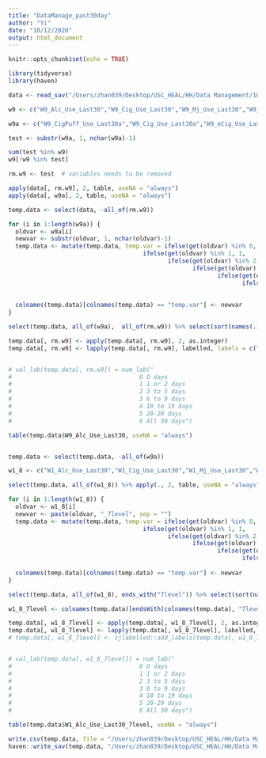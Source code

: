 ```yaml
---
title: "DataManage_past30day"
author: "Yi"
date: "10/12/2020"
output: html_document
---
```


```r
knitr::opts_chunk$set(echo = TRUE)
```

```r
library(tidyverse)
library(haven)
```

```r
data <- read_sav("/Users/zhan039/Desktop/USC_HEAL/HH/Data Management/10082020_JC_past30/H_H W1-W9 DATA/HH_W1_to_W9_Scored_06272020.sav")
```

```r
w9 <- c("W9_Alc_Use_Last30","W9_Cig_Use_Last30","W9_Mj_Use_Last30","W9_RxStim_Use_Last30","W9_RxPain_Use_Last30","W9_Other_Use_Last30","W9_Other_Use_Last30_Specify","W9_eCig_Use_Last30","W9_eMj_Use_Last30","W9_MjFood_Use_Last30","W9_eCig_noNic_Use_Last30","W9_Hookah_Use_Last30","W9_Cigar_Use_Last30","W9_Blunt_Use_Last30","W9_Dabbing_Use_Last30","W9_CigPuff_Use_Last30","W9_Juul_Use_Last30","W9_Other_Vape_Use_Last30","W9_Cigarillo_Use_Last30","W9_sMj_Use_Last30","W9_Inhale_Use_Last30","W9_Cocaine_Use_Last30","W9_Meth_Use_Last30","W9_Ecstacy_Use_Last30","W9_Sedative_Use_Last30","W9_Heroin_Use_Last30")

w9a <- c("W9_CigPuff_Use_Last30a","W9_Cig_Use_Last30a","W9_eCig_Use_Last30a","W9_eCig_noNic_Use_Last30a","W9_Juul_Use_Last30a","W9_Other_Vape_Use_Last30a","W9_Cigar_Use_Last30a","W9_Cigarillo_Use_Last30a","W9_Hookah_Use_Last30a","W9_Blunt_Use_Last30a","W9_Mj_Use_Last30a","W9_MjFood_Use_Last30a","W9_eMj_Use_Last30a","W9_sMj_Use_Last30a","W9_Dabbing_Use_Last30a","W9_Alc_Use_Last30a","W9_Inhale_Use_Last30a","W9_Cocaine_Use_Last30a","W9_Meth_Use_Last30a","W9_Ecstacy_Use_Last30a","W9_RxPain_Use_Last30a","W9_RxStim_Use_Last30a","W9_Sedative_Use_Last30a","W9_Heroin_Use_Last30a","W9_Other_Use_Last30a")  # variables needs to be recoded

test <- substr(w9a, 1, nchar(w9a)-1)

sum(test %in% w9)
w9[!w9 %in% test]

rm.w9 <- test  # variables needs to be removed
```

```r
apply(data[, rm.w9], 2, table, useNA = "always")
apply(data[, w9a], 2, table, useNA = "always")
```

```r
temp.data <- select(data, -all_of(rm.w9))

for (i in 1:length(w9a)) {
  oldvar <- w9a[i]
  newvar <- substr(oldvar, 1, nchar(oldvar)-1)
  temp.data <- mutate(temp.data, temp.var = ifelse(get(oldvar) %in% 0, 0,
                                      ifelse(get(oldvar) %in% 1, 1,
                                             ifelse(get(oldvar) %in% 2, 2,
                                                    ifelse(get(oldvar) %in% 3, 3,
                                                           ifelse(get(oldvar) %in% 4, 4,
                                                                  ifelse(get(oldvar) %in% 6, 5,
                                                                         ifelse(get(oldvar) %in% 8, 6, NA))))))))
  
  colnames(temp.data)[colnames(temp.data) == "temp.var"] <- newvar
}

select(temp.data, all_of(w9a),  all_of(rm.w9)) %>% select(sort(names(.))) %>% lapply(., table, useNA = "always")
```

```r
temp.data[, rm.w9] <- apply(temp.data[, rm.w9], 2, as.integer)
temp.data[, rm.w9] <- lapply(temp.data[, rm.w9], labelled, labels = c("0 days" = 0, "1 or 2 days" = 1, "3 to 5 days" = 2, "6 to 9 days" = 3, "10 to 19 days" = 4, "20-29 days" = 5, "All 30 days" = 6))


# val_lab(temp.data[, rm.w9]) = num_lab("
#                                    0 O days
#                                    1 1 or 2 days
#                                    2 3 to 5 days
#                                    3 6 to 9 days
#                                    4 10 to 19 days
#                                    5 20-29 days
#                                    6 All 30 days")

table(temp.data$W9_Alc_Use_Last30, useNA = "always")


temp.data <- select(temp.data, -all_of(w9a))
```

```r
w1_8 <- c("W1_Alc_Use_Last30","W1_Cig_Use_Last30","W1_Mj_Use_Last30","W1_Stim_Use_Last30","W1_RxStim_Use_Last30","W1_RxPain_Use_Last30","W1_Other_Use_Last30","W2_Alc_Use_Last30","W2_Cig_Use_Last30","W2_Mj_Use_Last30","W2_Stim_Use_Last30","W2_RxStim_Use_Last30","W2_RxPain_Use_Last30","W2_Other_Use_Last30","W3_Alc_Use_Last30","W3_Cig_Use_Last30","W3_Mj_Use_Last30","W3_Stim_Use_Last30","W3_RxStim_Use_Last30","W3_RxPain_Use_Last30","W3_Other_Use_Last30","W3_eCig_Use_Last30","W4_Alc_Use_Last30","W4_Cig_Use_Last30","W4_Mj_Use_Last30","W4_Stim_Use_Last30","W4_RxStim_Use_Last30","W4_RxPain_Use_Last30","W4_Other_Use_Last30","W4_eCig_Use_Last30","W4_eMj_Use_Last30","W4_MjFood_Use_Last30","W5_Alc_Use_Last30","W5_Cig_Use_Last30","W5_Mj_Use_Last30","W5_Stim_Use_Last30","W5_RxStim_Use_Last30","W5_RxPain_Use_Last30","W5_eCig_Use_Last30","W5_eMj_Use_Last30","W5_MjFood_Use_Last30","W5_eCig_noNic_Use_Last30","W5_Hookah_Use_Last30","W5_Cigars_Use_Last30","W5_Blunts_Use_Last30","W6_Alc_Use_Last30","W6_Cig_Use_Last30","W6_Mj_Use_Last30","W6_Stim_Use_Last30","W6_RxStim_Use_Last30","W6_RxPain_Use_Last30","W6_eCig_Use_Last30","W6_eMj_Use_Last30","W6_MjFood_Use_Last30","W6_eCig_noNic_Use_Last30","W6_Hookah_Use_Last30","W6_Cigars_Use_Last30","W6_Blunts_Use_Last30","W6_Dabbing_Use_Last30","W7_Alc_Use_Last30","W7_Cig_Use_Last30","W7_Mj_Use_Last30","W7_Stim_Use_Last30","W7_RxStim_Use_Last30","W7_RxPain_Use_Last30","W7_eCig_Use_Last30","W7_eMj_Use_Last30","W7_MjFood_Use_Last30","W7_eCig_noNic_Use_Last30","W7_Hookah_Use_Last30","W7_Cigars_Use_Last30","W7_Blunts_Use_Last30","W7_Dabbing_Use_Last30","W8_Alc_Use_Last30","W8_Cig_Use_Last30","W8_Mj_Use_Last30","W8_Stim_Use_Last30","W8_RxStim_Use_Last30","W8_RxPain_Use_Last30","W8_eCig_Use_Last30","W8_eMj_Use_Last30","W8_MjFood_Use_Last30","W8_eCig_noNic_Use_Last30","W8_Hookah_Use_Last30","W8_Cigars_Use_Last30","W8_Blunts_Use_Last30","W8_Dabbing_Use_Last30")

select(temp.data, all_of(w1_8)) %>% apply(., 2, table, useNA = "always")

```

```r

for (i in 1:length(w1_8)) {
  oldvar <- w1_8[i]
  newvar <- paste(oldvar, "_7level", sep = "")
  temp.data <- mutate(temp.data, temp.var = ifelse(get(oldvar) %in% 0, 0,
                                      ifelse(get(oldvar) %in% 1, 1,
                                             ifelse(get(oldvar) %in% 2, 2,
                                                    ifelse(get(oldvar) %in% 3, 3,
                                                           ifelse(get(oldvar) %in% 4 | get(oldvar) %in% 5, 4,
                                                                  ifelse(get(oldvar) %in% 6 | get(oldvar) %in% 7, 5,
                                                                         ifelse(get(oldvar) %in% 8, 6, NA))))))))
  colnames(temp.data)[colnames(temp.data) == "temp.var"] <- newvar
}

select(temp.data, all_of(w1_8), ends_with("7level")) %>% select(sort(names(.))) %>% apply(., 2, table, useNA = "always")

```

```r

w1_8_7level <- colnames(temp.data)[endsWith(colnames(temp.data), "7level")]

temp.data[, w1_8_7level] <- apply(temp.data[, w1_8_7level], 2, as.integer)
temp.data[, w1_8_7level] <- lapply(temp.data[, w1_8_7level], labelled, labels = c("0 days" = 0, "1 or 2 days" = 1, "3 to 5 days" = 2, "6 to 9 days" = 3, "10 to 19 days" = 4, "20-29 days" = 5, "All 30 days" = 6))
# temp.data[, w1_8_7level] <- sjlabelled::add_labels(temp.data[, w1_8_7level], labels = c("0 days" = 0, "1 or 2 days" = 1, "3 to 5 days" = 2, "6 to 9 days" = 3, "10 to 19 days" = 4, "20-29 days" = 5, "All 30 days" = 6))


# val_lab(temp.data[, w1_8_7level]) = num_lab("
#                                    0 O days
#                                    1 1 or 2 days
#                                    2 3 to 5 days
#                                    3 6 to 9 days
#                                    4 10 to 19 days
#                                    5 20-29 days
#                                    6 All 30 days")

table(temp.data$W1_Alc_Use_Last30_7level, useNA = "always")
```

```r
write.csv(temp.data, file = "/Users/zhan039/Desktop/USC_HEAL/HH/Data Management/10082020_JC_past30/YZ/HH_w1_9_10122020_YZ.csv")
haven::write_sav(temp.data, "/Users/zhan039/Desktop/USC_HEAL/HH/Data Management/10082020_JC_past30/YZ/HH_w1_9_10122020_YZ.sav")
```


